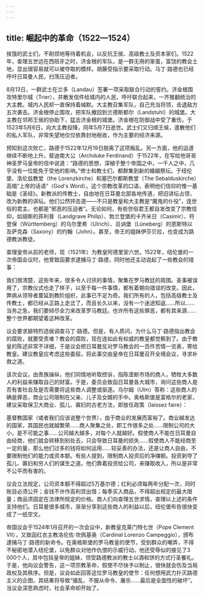 ```yaml
---
---
---
```

title: 崛起中的革命（1522—1524）
---




挨饿的武士们，不耐烦地等待着机会，以反抗王侯、高级教士及资本家们。1522年，查理五世远在西班牙之时，济金根的军队，是一群无用的笨蛋，富饶的教会土地，显出很容易就可以被夺取的模样。胡藤受指示要采取行动。马丁·路德也已经呼吁日耳曼人民，扫荡压迫者。

8月13日，一群武士在兰多（Landau）签署一项采取联合行动的誓约。济金根围攻特里尔城（Trier），并散发信件给城内的人民，呼吁联合起来，一齐推翻统治的大主教。城内人民却一直保持着缄默。大主教召集军队，自己充当将领，击退敌方五次袭击。济金根停止围攻，把军队撤回到兰德斯都尔（Landstuhl）的城堡。大主教在邻邦王侯的协助下，猛击济金根的城堡。济金根在防御战中受了重伤，于1523年5月6日，向大主教投降，同年5月7日逝世。武士们又归顺王侯，遣散他们的私人军队，非常失望地仅仅依靠封地税收，作为主要的经济来源。

预知到这次败亡，路德于1522年12月19日脱离了这项叛乱。另一方面，他的运道继续不断地上升。斐迪南大公（Archduke Ferdinand）于1522年，在写给他哥哥神圣罗马皇帝的信中说道：“路德的思想，深植于整个帝国之中，一千人之中，几乎没有一位能免于受他的影响。”修士和教士们，都群集到新的婚姻祭坛。于纽伦堡、洛伦兹教堂（the Lorenzkirche）和塞巴尔都斯教堂（The Sebalduskirche）高唱“上帝的话语”（God's Word）。这个宗教改革的口语，表明他们信仰的惟一基础是《圣经》。新教派的传教士，自由地在日耳曼北部各地传道，把旧讲坛占领，改为新教的讲坛。他们公然抨击道——不只是教皇和大主教是“魔鬼的仆役”，连世俗的君主，也都是“邪恶的压迫者”。无论如何，有些世俗君王都自发改变了宗教信仰，如胡斯的菲利普（Landgrave Philip）、勃兰登堡的卡齐米日（Casimir）、符登保（Württemberg）的乌尔里希（Ulrich）、吕讷堡（Lüneberg）的恩斯特以及萨克森（Saxony）的约翰（John）。甚至，帝王的姐妹伊莎贝拉，也变成为路德教派教徒。

查理皇帝从前的老师，现（1521年）为教皇阿德里安六世。1522年，纽伦堡的一次帝国会议时，他曾致函要求逮捕马丁·路德，同时他还主动说起了一些教会的错事：

我们很清楚，这些年来，很多令人讨厌的事情，聚集在罗马教廷的周围。圣事被误用了，宗教仪式也走了样子，以至于每一件事情，都有着朝向错误的改变。因此，弊病从领导者蔓延到教阶组织，此事已不足为奇。我们所有的人，包括高级教士及传教士，都已经从正路上走岔了，而且长久以来，没有一个迷途知返……所以……当务之急，我们要倾尽全力来改革罗马教廷。也许所有这些罪恶，都有其来源……整个世界都期望着这种改革。



议会要求腓特烈选侯调查马丁·路德。但是，有人质问，为什么马丁·路德指出教会的腐败，就要受责难？教会的腐败，现在连如此有权威的教皇都觉察到了。由于教皇的陈述非常不详细，于是议会把日耳曼反对罗马教会的一百件苦情一览表，寄给教皇。建议教皇应考虑这些委屈，将此事交由皇帝在日耳曼召开全境会议，寻求补救之道。

该次会议，由贵族操纵，他们同情地听取控诉，指陈垄断市场的商人，牺牲大多数人的利益来赚取自己的财富。于是，委员会致函日耳曼各大城市，询问这些商人是否有害社会及是否需要将这些商人调整或驱逐。乌尔姆（Ulm）答称：这些商人的确是罪恶，商业公司限制在父亲、儿子及女婿的手中。奥格斯堡是富格尔的老家，建议采取保卫大商业、孤儿、寡妇的古老方法，即放任政策（laissez faire）：

基督教国家（或者我们应该说整个世界），由于商业的发展而富裕了。商业越发达的国家，其国民也就越繁荣……商人聚集之处，即工作很多之处……限制公司的大小，是不可能之事……公司越大越多，对每个人就越好。假使商人不能在日耳曼自由经商，他们就会转移到别处去，只会导致日耳曼的损失……假使商人不能经商至一定的量，那么他们过多的钱将如何运用……较妥善的办法，还是让商人自由，不要限制他们的能力或资本额。有些人提到，限制商人投资后的净赚额。投资剥夺了孤儿、寡妇和穷人们的谋生之道。他们靠着投资给公司，来赚取收入，所以是非常不公平而有害的。



议会立法规定，公司资本额不得超过5万基尔德；红利必须每两年分配一次，同时账目必须公开；金钱不许作高利贷出借；每季买入商品，不得超出规定的最大限量；商品须固定在法律所规定的价格。商人们向查理五世求情，查理以上述的条件支持他们。日耳曼很多城市，渐渐分享到这些商人的利益以后，纽伦堡布告很快变成了一纸空文。

帝国议会于1524年1月召开的一次会议中，新教皇克莱门特七世（Pope Clement VII），又致函红衣主教洛伦佐·坎佩基奥（Cardinal Lorenzo Campeggio），颁布逮捕马丁·路德的新命令。在奥格斯堡的罗马教皇的使节，受到群众的嘲弄，不得不秘密地潜入纽伦堡，以免群众对他作仇恨的示威行动。他还受辱似的接见了3 000个人，其中包括皇帝的姐妹，领受路德教派的教士以酒和饼的方式行圣餐礼。于是，他向议会警告，这一项宗教革命，假使不尽快予以制止，很快就会伤及当局政权及其秩序。但是，议会如此回答这位罗马教皇的使节：任何想用武力扑灭路德主义的企图，其结果将导致“骚乱、不服从命令、屠杀……最后是全面性的破坏”。当议会深思熟虑时，社会革命却开始了。